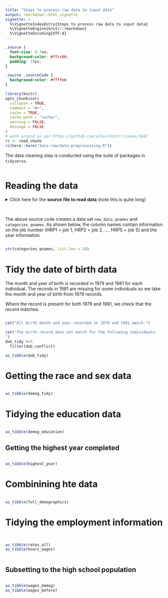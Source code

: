 ```yaml
---
title: "Steps to process raw data to input data"
output: rmarkdown::html_vignette
vignette: >
  %\VignetteIndexEntry{Steps to process raw data to input data}
  %\VignetteEngine{knitr::rmarkdown}
  %\VignetteEncoding{UTF-8}
---
```


```css
.source {
  font-size: 0.7em;
  background-color: #ffcc66;
  padding: 10px;
}

.source .sourceCode {
  background-color: #ffffe6
}
```


```r
library(knitr)
opts_chunk$set(
  collapse = TRUE,
  comment = "#>",
  cache = TRUE,
  cache.path = "cache/",
  warning = FALSE,
  message = FALSE
)
# work around as per https://github.com/yihui/knitr/issues/1647
rc <- read_chunk
rc(here::here("data-raw/data-preprocessing.R"))
```

The data cleaning step is conducted using the suite of packages in `tidyverse`.

```r
```

# Reading the data {#read-data}

<details class="source">
<summary>Click here for the **source file to read data** (note this is quite long)</summary>
The code below is provided by the NLSY79 database to do the
reading and initial processing of the data. Note that we did not modify this script except for
the location of the file. 
```r
```
</details>

<br>

The above source code creates a data set `new_data_qnames` and `categories_qnames`.
As shown below, the column names contain information on the job number
(HRP1 = job 1, HRP2 = job 2, ..., HRP5 = job 5) and the year information.

```r
```

```r
str(categories_qnames, list.len = 20)
```


# Tidy the date of birth data

The month and year of birth is recorded in 1979 and 1981 for each individual.
The records in 1981 are missing for some individuals so we take the month and year of
birth from 1979 records.

Where the record is present for both 1979 and 1981, we check that the record matches. 

```r
```

```r
cat("All birth month and year recorded in 1979 and 1981 match.")
```
```r
cat("The birth record does not match for the following individuals.
")
dob_tidy %>%
  filter(dob_conflict)
```

```r
as_tibble(dob_tidy)
```


# Getting the race and sex data

```r
```

```r
as_tibble(demog_tidy)
```


# Tidying the education data

```r
```

```r
as_tibble(demog_education)
```


## Getting the highest year completed

```r
```
```r
as_tibble(highest_year)
```


# Combinining hte data 

```r
```
```r
as_tibble(full_demographics)
```


# Tidying the employment information

```r
```


```r
```

```r
as_tibble(rates_all)
as_tibble(hours_wages)
```

```r
```

## Subsetting to the high school population

```r
```

```r
as_tibble(wages_demog)
as_tibble(wages_before)
```


